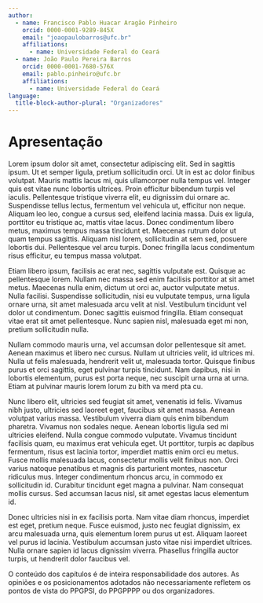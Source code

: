 ```yaml
---
author: 
  - name: Francisco Pablo Huacar Aragão Pinheiro
    orcid: 0000-0001-9289-845X
    email: "joaopaulobarros@ufc.br"
    affiliations: 
      - name: Universidade Federal do Ceará    
  - name: João Paulo Pereira Barros
    orcid: 0000-0001-7680-576X
    email: pablo.pinheiro@ufc.br
    affiliations: 
      - name: Universidade Federal do Ceará
language: 
  title-block-author-plural: "Organizadores"
---
```


# Apresentação {.unnumbered}

Lorem ipsum dolor sit amet, consectetur adipiscing elit. Sed in sagittis ipsum. Ut et semper ligula, pretium sollicitudin orci. Ut in est ac dolor finibus volutpat. Mauris mattis lacus mi, quis ullamcorper nulla tempus vel. Integer quis est vitae nunc lobortis ultrices. Proin efficitur bibendum turpis vel iaculis. Pellentesque tristique viverra elit, eu dignissim dui ornare ac. Suspendisse tellus lectus, fermentum vel vehicula ut, efficitur non neque. Aliquam leo leo, congue a cursus sed, eleifend lacinia massa. Duis ex ligula, porttitor eu tristique ac, mattis vitae lacus. Donec condimentum libero metus, maximus tempus massa tincidunt et. Maecenas rutrum dolor ut quam tempus sagittis. Aliquam nisl lorem, sollicitudin at sem sed, posuere lobortis dui. Pellentesque vel arcu turpis. Donec fringilla lacus condimentum risus efficitur, eu tempus massa volutpat.

Etiam libero ipsum, facilisis ac erat nec, sagittis vulputate est. Quisque ac pellentesque lorem. Nullam nec massa sed enim facilisis porttitor at sit amet metus. Maecenas nulla enim, dictum ut orci ac, auctor vulputate metus. Nulla facilisi. Suspendisse sollicitudin, nisi eu vulputate tempus, urna ligula ornare urna, sit amet malesuada arcu velit at nisl. Vestibulum tincidunt vel dolor ut condimentum. Donec sagittis euismod fringilla. Etiam consequat vitae erat sit amet pellentesque. Nunc sapien nisl, malesuada eget mi non, pretium sollicitudin nulla.

Nullam commodo mauris urna, vel accumsan dolor pellentesque sit amet. Aenean maximus et libero nec cursus. Nullam ut ultricies velit, id ultrices mi. Nulla ut felis malesuada, hendrerit velit ut, malesuada tortor. Quisque finibus purus et orci sagittis, eget pulvinar turpis tincidunt. Nam dapibus, nisi in lobortis elementum, purus est porta neque, nec suscipit urna urna at urna. Etiam at pulvinar mauris lorem lorum zu bith va merd pta cu.

Nunc libero elit, ultricies sed feugiat sit amet, venenatis id felis. Vivamus nibh justo, ultricies sed laoreet eget, faucibus sit amet massa. Aenean volutpat varius massa. Vestibulum viverra diam quis enim bibendum pharetra. Vivamus non sodales neque. Aenean lobortis ligula sed mi ultricies eleifend. Nulla congue commodo vulputate. Vivamus tincidunt facilisis quam, eu maximus erat vehicula eget. Ut porttitor, turpis ac dapibus fermentum, risus est lacinia tortor, imperdiet mattis enim orci eu metus. Fusce mollis malesuada lacus, consectetur mollis velit finibus non. Orci varius natoque penatibus et magnis dis parturient montes, nascetur ridiculus mus. Integer condimentum rhoncus arcu, in commodo ex sollicitudin id. Curabitur tincidunt eget magna a pulvinar. Nam consequat mollis cursus. Sed accumsan lacus nisl, sit amet egestas lacus elementum id.

Donec ultricies nisi in ex facilisis porta. Nam vitae diam rhoncus, imperdiet est eget, pretium neque. Fusce euismod, justo nec feugiat dignissim, ex arcu malesuada urna, quis elementum lorem purus ut est. Aliquam laoreet vel purus id lacinia. Vestibulum accumsan justo vitae nisi imperdiet ultrices. Nulla ornare sapien id lacus dignissim viverra. Phasellus fringilla auctor turpis, ut hendrerit dolor faucibus vel.

::: callout-warning
O conteúdo dos capítulos é de inteira responsabilidade dos autores. As opiniões e os posicionamentos adotados não necessariamente refletem os pontos de vista do PPGPSI, do PPGPPPP ou dos organizadores.
:::
